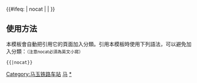 {{鐵道路線|lua=1
| 模板名稱 = 马玉铁路
| 名稱 = [[马玉铁路]]
| 代表色 = #0033c9
| Logo = [[File:China Railways.svg|17px]]
| 背景顏色 = #FFFFFF
| 車站列表 = 马路圩 ~ 大坡村 ~ 容县 ~ 北流东 ~ 北流 ~ 玉林东 ~ 玉林
}}
<includeonly>{{#ifeq: {{{1}}} | nocat | <!--空--> | [[Category:马玉铁路车站]] }}</includeonly><noinclude>
==使用方法==
本模板會自動把引用它的頁面加入分類。引用本模板時使用下列語法，可以避免加入分類：<small>（注意nocat必須為英文小寫）</small>
 <nowiki>{{</nowiki>{{PAGENAME}}<nowiki>|nocat}}</nowiki>
[[Category:中國鐵路路線模板|马]]
[[Category:马玉铁路车站|*]]
</noinclude>